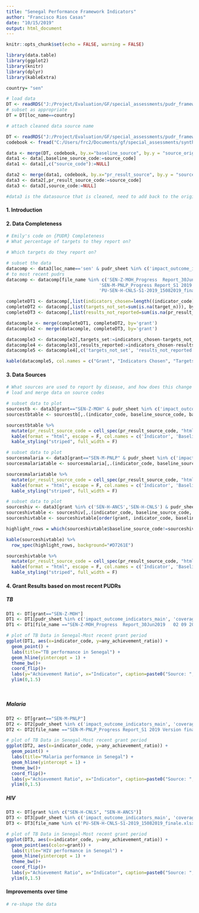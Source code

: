 ```yaml
---
title: "Senegal Performance Framework Indicators"
author: "Francisco Rios Casas"
date: "10/15/2019"
output: html_document
---
```



```r
knitr::opts_chunk$set(echo = FALSE, warning = FALSE)

library(data.table)
library(ggplot2)
library(knitr)
library(dplyr)
library(kableExtra)

country= "sen"

# load data
DT <- readRDS("J:/Project/Evaluation/GF/special_assessments/pudr_framework_indicators/cleaned_pfi.RDS")
# subset as appropriate
DT = DT[loc_name==country]
```

```r
# attach cleaned data source name

DT <- readRDS("J:/Project/Evaluation/GF/special_assessments/pudr_framework_indicators/cleaned_pfi.RDS")
codebook <- fread("C:/Users/frc2/Documents/gf/special_assessments/synthesis/2019_multicountry_analyses/data_source_codebook.csv", header = TRUE)

data <- merge(DT, codebook, by.x="baseline_source", by.y = "source_original")
data1 <- data[,baseline_source_code:=source_code]
data1 <- data1[,c("source_code"):=NULL]

data2 <- merge(data1, codebook, by.x="pr_result_source", by.y = "source_original")
data3 <- data2[,pr_result_source_code:=source_code]
data3 <- data3[,source_code:=NULL]

#data3 is the datasource that is cleaned, need to add back to the original data cleaning file


```

#### 1. Introduction


#### 2. Data Completeness
```r
# Emily's code on {PUDR} Completeness
# What percentage of targets to they report on?

# Which targets do they report on? 

# subset the data 
datacomp <- data3[loc_name=='sen' & pudr_sheet %in% c('impact_outcome_indicators_main', 'coverage_indicators_main')]
# to most recent pudrs
datacomp <- datacomp[file_name %in% c('SEN-Z-MOH_Progress  Report_30Jun2019   02 09 2019.xlsx', 
                                   'SEN-M-PNLP_Progress Report_S1 2019 Version finale du 15 Aout 2019.xlsx',
                                   'PU-SEN-H-CNLS-S1-2019_15082019_finale.xlsx', 'SEN H ANCS PU (Jan-Juin19), LFA 5Sept19.xlsm')]

completeDT1 <- datacomp[,list(indicators_chosen=length((indicator_code))), by=c('grant')]
completeDT2 <- datacomp[,list(targets_not_set=sum(is.na(target_n))), by=c('grant')]
completeDT3 <- datacomp[,list(results_not_reported=sum(is.na(pr_result_n))),by=c('grant')]

datacomple <- merge(completeDT1, completeDT2, by='grant')
datacomple2 <- merge(datacomple, completeDT3, by='grant')

datacomple3 <- datacomple2[,targets_set:=indicators_chosen-targets_not_set]
datacomple4 <- datacomple3[,results_reported:=indicators_chosen-results_not_reported]
datacomple5 <- datacomple4[,c('targets_not_set', 'results_not_reported'):=NULL]

kable(datacomple5, col.names = c("Grant", "Indicators Chosen", "Targets Set", "Results Reported"))
```


#### 3. Data Sources
```r
# What sources are used to report by disease, and how does this change depending on target, result and verification?
# load and merge data on source codes

# subset data to plot
sourcestb <- data3[grant=="SEN-Z-MOH" & pudr_sheet %in% c('impact_outcome_indicators_main','coverage_indicators_main')]
sourcestbtable <- sourcestb[,.(indicator_code, baseline_source_code, baseline_year, start_date_programmatic, end_date_programmatic, pr_result_source_code)]

sourcestbtable %>%
  mutate(pr_result_source_code = cell_spec(pr_result_source_code, "html", color = ifelse(pr_result_source_code %in% baseline_source_code, "green", "red"))) %>%
  kable(format = "html", escape = F, col.names = c('Indicator', 'Baseline Source', 'Baseline Year', 'PUDR Start Date', 'PUDR End Date', 'PR Result Source')) %>%
  kable_styling("striped", full_width = F)

```

```r
# subset data to plot
sourcesmalaria <- data3[grant=="SEN-M-PNLP" & pudr_sheet %in% c('impact_outcome_indicators_main','coverage_indicators_main')]
sourcesmalariatable <- sourcesmalaria[,.(indicator_code, baseline_source_code, baseline_year, start_date_programmatic, end_date_programmatic, pr_result_source_code)]

sourcesmalariatable %>%
  mutate(pr_result_source_code = cell_spec(pr_result_source_code, "html", color = ifelse(pr_result_source_code %in% baseline_source_code, "green", "red"))) %>%
  kable(format = "html", escape = F, col.names = c('Indicator', 'Baseline Source', 'Baseline Year', 'PUDR Start Date', 'PUDR End Date', 'PR Result Source')) %>%
  kable_styling("striped", full_width = F)
```

```r
# subset data to plot
sourceshiv <- data3[grant %in% c('SEN-H-ANCS','SEN-H-CNLS') & pudr_sheet %in% c('impact_outcome_indicators_main','coverage_indicators_main')]
sourceshivtable <- sourceshiv[,.(indicator_code, baseline_source_code, baseline_year, start_date_programmatic, end_date_programmatic, pr_result_source_code, grant)]
sourceshivtable <- sourceshivtable[order(grant, indicator_code, baseline_year)]

highlight_rows = which(sourceshivtable$baseline_source_code!=sourceshivtable$pr_result_source_code)

kable(sourceshivtable) %>%
  row_spec(highlight_rows, background="#D7261E")

sourceshivtable %>%
  mutate(pr_result_source_code = cell_spec(pr_result_source_code, "html", color = ifelse(pr_result_source_code %in% baseline_source_code, "green", "red"))) %>%
  kable(format = "html", escape = F, col.names = c('Indicator', 'Baseline Source', 'Baseline Year', 'PUDR Start Date', 'PUDR End Date', 'PR Result Source', 'Grant')) %>%
  kable_styling("striped", full_width = F)
```


#### 4. Grant Results based on most recent PUDRs

##### TB
```r
DT1 <- DT[grant=="SEN-Z-MOH"]
DT1 <- DT1[pudr_sheet %in% c('impact_outcome_indicators_main', 'coverage_indicators_main')]
DT1 <- DT1[file_name =="SEN-Z-MOH_Progress  Report_30Jun2019   02 09 2019.xlsx"]

# plot of TB Data in Senegal-Most recent grant period
ggplot(DT1, aes(x=indicator_code, y=any_achievement_ratio)) +
  geom_point() +
  labs(title="TB performance in Senegal") +
  geom_hline(yintercept = 1) +
  theme_bw()+
  coord_flip()+
  labs(y="Achievement Ratio", x="Indicator", caption=paste0("Source: ", unique(DT1$file_name)))+
  ylim(0,1.5)
  
  
```


##### Malaria

```r
DT2 <- DT[grant=="SEN-M-PNLP"]
DT2 <- DT2[pudr_sheet %in% c('impact_outcome_indicators_main', 'coverage_indicators_main')]
DT2 <- DT2[file_name =="SEN-M-PNLP_Progress Report_S1 2019 Version finale du 15 Aout 2019.xlsx"]

# plot of TB Data in Senegal-Most recent grant period
ggplot(DT2, aes(x=indicator_code, y=any_achievement_ratio)) +
  geom_point() +
  labs(title="Malaria performance in Senegal") +
  geom_hline(yintercept = 1) +
  theme_bw()+
  coord_flip()+
  labs(y="Achievement Ratio", x="Indicator", caption=paste0("Source: ", unique(DT2$file_name)))+
  ylim(0,1.5)

```


##### HIV

```r
DT3 <- DT[grant %in% c("SEN-H-CNLS", "SEN-H-ANCS")]
DT3 <- DT3[pudr_sheet %in% c('impact_outcome_indicators_main', 'coverage_indicators_main')]
DT3 <- DT3[file_name %in% c('PU-SEN-H-CNLS-S1-2019_15082019_finale.xlsx', 'SEN H ANCS PU (Jan-Juin19), LFA 5Sept19.xlsm')]

# plot of TB Data in Senegal-Most recent grant period
ggplot(DT3, aes(x=indicator_code, y=any_achievement_ratio)) +
  geom_point(aes(color=grant)) +
  labs(title="HIV performance in Senegal") +
  geom_hline(yintercept = 1) +
  theme_bw()+
  coord_flip()+
  labs(y="Achievement Ratio", x="Indicator", caption=paste0("Source: ", unique(DT3$file_name)))+
  ylim(0,1.5)

```

#### Improvements over time
```r
# re-shape the data
```

